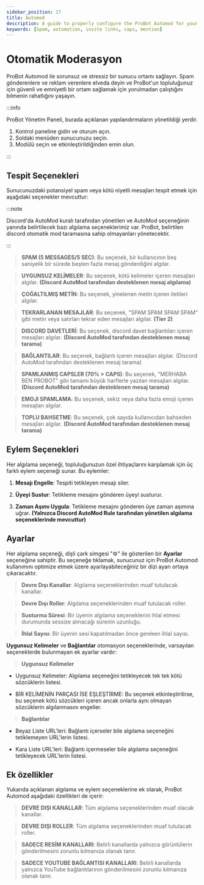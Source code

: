 ```yaml
---
sidebar_position: 17
title: Automod
description: A guide to properly configure the ProBot Automod for your server
keywords: [Spam, automation, invite links, caps, mention] 
---
```



# Otomatik Moderasyon

ProBot Automod ile sorunsuz ve stressiz bir sunucu ortamı sağlayın. Spam gönderenlere ve reklam verenlere elveda deyin ve ProBot'un topluluğunuz için güvenli ve emniyetli bir ortam sağlamak için yorulmadan çalıştığını bilmenin rahatlığını yaşayın.

:::info

ProBot Yönetim Paneli, burada açıklanan yapılandırmaların yönetildiği yerdir.

1. Kontrol paneline gidin ve oturum açın.
2. Soldaki menüden sunucunuzu seçin.
3. Modülü seçin ve etkinleştirildiğinden emin olun.

:::

## Tespit Seçenekleri

Sunucunuzdaki potansiyel spam veya kötü niyetli mesajları tespit etmek için aşağıdaki seçenekler mevcuttur:

:::note

Discord'da AutoMod kuralı tarafından yönetilen ve AutoMod seçeneğinin yanında belirtilecek bazı algılama seçeneklerimiz var. ProBot, belirtilen discord otomatik mod taramasına sahip olmayanları yönetecektir.

:::

> **SPAM (5 MESSAGES/5 SEC)**: Bu seçenek, bir kullanıcının beş saniyelik bir sürede beşten fazla mesaj gönderdiğini algılar.

> **UYGUNSUZ KELİMELER**: Bu seçenek, kötü kelimeler içeren mesajları algılar. **(Discord AutoMod tarafından desteklenen mesaj algılama)**

> **ÇOĞALTILMIŞ METİN**: Bu seçenek, yinelenen metin içeren iletileri algılar.

> **TEKRARLANAN MESAJLAR**: Bu seçenek, "SPAM SPAM SPAM SPAM" gibi metin veya satırları tekrar eden mesajları algılar. **(Tier 2)**

> **DISCORD DAVETLERİ**: Bu seçenek, discord davet bağlantıları içeren mesajları algılar. **(Discord AutoMod tarafından desteklenen mesaj tarama)**

> **BAĞLANTILAR**: Bu seçenek, bağlantı içeren mesajları algılar. (Discord AutoMod tarafından desteklenen mesaj tarama)

> **SPAMLANMIŞ CAPSLER (70% > CAPS)**: Bu seçenek, "MERHABA BEN PROBOT" gibi tamamı büyük harflerle yazılan mesajları algılar. **(Discord AutoMod tarafından desteklenen mesaj tarama)**

> **EMOJI SPAMLAMA**: Bu seçenek, sekiz veya daha fazla emoji içeren mesajları algılar.

> **TOPLU BAHSETME**: Bu seçenek, çok sayıda kullanıcıdan bahseden mesajları algılar. **(Discord AutoMod tarafından desteklenen mesaj tarama)**

## Eylem Seçenekleri

Her algılama seçeneği, topluluğunuzun özel ihtiyaçlarını karşılamak için üç farklı eylem seçeneği sunar. Bu eylemler:

1. **Mesajı Engelle**: Tespiti tetikleyen mesajı siler.

2. **Üyeyi Sustur**: Tetikleme mesajını gönderen üyeyi susturur.

3. **Zaman Aşımı Uygula**: Tetikleme mesajını gönderen üye zaman aşımına uğrar. **(Yalnızca Discord AutoMod Rule tarafından yönetilen algılama seçeneklerinde mevcuttur)**

## Ayarlar

Her algılama seçeneği, dişli çark simgesi "⚙️" ile gösterilen bir **Ayarlar** seçeneğine sahiptir. Bu seçeneğe tıklamak, sunucunuz için ProBot Automod kullanımını optimize etmek üzere ayarlayabileceğiniz bir dizi ayarı ortaya çıkaracaktır.

> **Devre Dışı Kanallar**: Algılama seçeneklerinden muaf tutulacak kanallar.

> **Devre Dışı Roller**: Algılama seçeneklerinden muaf tutulacak roller.

> **Susturma Süresi**: Bir üyenin algılama seçeneklerini ihlal etmesi durumunda sessize alınacağı sürenin uzunluğu.

> **İhlal Sayısı**: Bir üyenin sesi kapatılmadan önce gereken ihlal sayısı.

**Uygunsuz Kelimeler** ve **Bağlantılar** otomasyon seçeneklerinde, varsayılan seçeneklerde bulunmayan ek ayarlar vardır:

> **Uygunsuz Kelimeler**

- Uygunsuz Kelimeler: Algılama seçeneğini tetikleyecek tek tek kötü sözcüklerin listesi.

- BİR KELİMENİN PARÇASI İSE EŞLEŞTİRME: Bu seçenek etkinleştirilirse, bu seçenek kötü sözcükleri içeren ancak onlarla aynı olmayan sözcüklerin algılanmasını engeller.

> **Bağlantılar**

- Beyaz Liste URL'leri: Bağlantı içerseler bile algılama seçeneğini tetiklemeyen URL'lerin listesi.

- Kara Liste URL'leri: Bağlantı içermeseler bile algılama seçeneğini tetikleyecek URL'lerin listesi.

## Ek özellikler

Yukarıda açıklanan algılama ve eylem seçeneklerine ek olarak, ProBot Automod aşağıdaki özellikleri de içerir:

> **DEVRE DIŞI KANALLAR**: Tüm algılama seçeneklerinden muaf olacak kanallar.

> **DEVRE DIŞI ROLLER**: Tüm algılama seçeneklerinden muaf tutulacak roller.

> **SADECE RESİM KANALLARI**: Belirli kanallarda yalnızca görüntülerin gönderilmesini zorunlu kılmanıza olanak tanır.

> **SADECE YOUTUBE BAĞLANTISI KANALLARI**: Belirli kanallarda yalnızca YouTube bağlantılarının gönderilmesini zorunlu kılmanıza olanak tanır.
